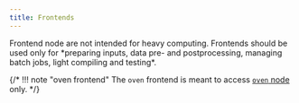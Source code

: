 ```yaml
---
title: Frontends
---
```



<Callout  type="warn" title="Warning">
    Frontend node are not intended for heavy computing. Frontends should be used only for *preparing inputs, data pre- and postprocessing, managing batch jobs, light compiling and testing*.
</Callout>

<FrontendTable/>

{/*
!!! note "oven frontend"
    The `oven` frontend is meant to access [`oven` node](../../computing/infrastructure/specific-nodes#oven-node) only.
*/}
